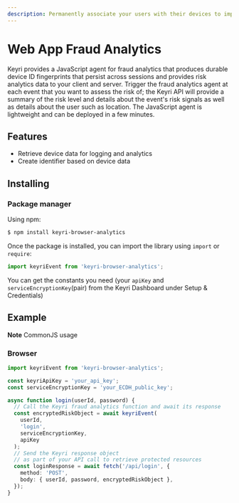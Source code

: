 ```yaml
---
description: Permanently associate your users with their devices to improve UX and reduce fraud
---
```


# Web App Fraud Analytics

Keyri provides a JavaScript agent for fraud analytics that produces durable device ID fingerprints that persist across sessions and provides risk analytics data to your client and server. Trigger the fraud analytics agent at each event that you want to assess the risk of; the Keyri API will provide a summary of the risk level and details about the event's risk signals as well as details about the user such as location. The JavaScript agent is lightweight and can be deployed in a few minutes.

## Features

- Retrieve device data for logging and analytics
- Create identifier based on device data

## Installing

### Package manager

Using npm:

```bash
$ npm install keyri-browser-analytics
```

Once the package is installed, you can import the library using `import` or `require`:

```typescript
import keyriEvent from 'keyri-browser-analytics';
```

You can get the constants you need (your `apiKey` and `serviceEncryptionKey`(pair) from the Keyri Dashboard under Setup & Credentials)

## Example

**Note** CommonJS usage

### Browser

```typescript
import keyriEvent from 'keyri-browser-analytics';

const keyriApiKey = 'your_api_key';
const serviceEncryptionKey = 'your_ECDH_public_key';

async function login(userId, password) {
  // Call the Keyri fraud analytics function and await its response
  const encryptedRiskObject = await keyriEvent(
    userId,
    'login',
    serviceEncryptionKey,
    apiKey
  );
  // Send the Keyri response object
  // as part of your API call to retrieve protected resources
  const loginResponse = await fetch('/api/login', {
    method: 'POST',
    body: { userId, password, encryptedRiskObject },
  });
}
```
